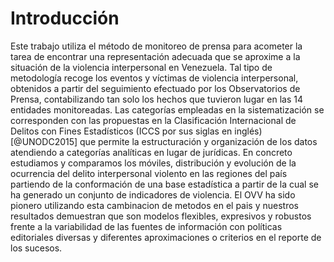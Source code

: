# Introducción {#intro}

Este trabajo utiliza el método de monitoreo de prensa para acometer la tarea de encontrar una representación adecuada que se aproxime a la situación de la violencia interpersonal en Venezuela. Tal tipo de metodología recoge los eventos y víctimas de violencia interpersonal, obtenidos a partir del seguimiento efectuado por los Observatorios de Prensa, contabilizando tan solo los hechos que tuvieron lugar en las 14 entidades monitoreadas.  Las categorías empleadas en la sistematización se corresponden con las propuestas en la Clasificación Internacional de Delitos con Fines Estadísticos (ICCS por sus siglas en inglés) [@UNODC2015] que permite la estructuración y organización de los datos atendiendo a categorías analíticas en lugar de jurídicas. 
En concreto estudiamos y comparamos los móviles, distribución y evolución de la ocurrencia del delito interpersonal violento en las regiones del país partiendo de la conformación de una base estadística a partir de la cual se ha generado un conjunto de indicadores de violencia. El OVV ha sido pionero utilizando esta cambinacion de metodos en el pais y nuestros resultados demuestran que son modelos flexibles, expresivos y robustos frente a la variabilidad de las fuentes de información con políticas editoriales diversas y diferentes aproximaciones o criterios en el reporte de los sucesos. 
